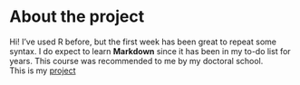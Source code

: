 
# About the project

Hi! I've used R before, but the first week has been great to repeat some syntax. I do expect to learn **Markdown** since it has been in my to-do list for years. This course was recommended to me by my doctoral school.   
This is my [project](https://github.com/dobrego/IODS-project)